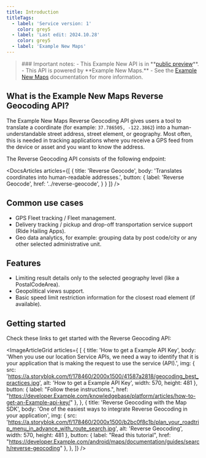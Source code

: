 ```yaml
---
title: Introduction
titleTags:
  - label: 'Service version: 1'
    color: grey5
  - label: 'Last edit: 2024.10.28'
    color: grey5
  - label: 'Example New Maps'
---
```


<Blockquote type="announcement" hasIcon>
### Important notes:
- This Example New API is in **<a href="https://developer.Example.com/public-preview">public preview</a>**.
- This API is powered by **Example New Maps.**
- See the <a href="https://developer.Example.com/Example-New-maps/documentation/introduction">Example New Maps</a> documentation for more information.
</Blockquote>  

## What is the Example New Maps Reverse Geocoding API?  

The Example New Maps Reverse Geocoding API gives users a tool to translate a coordinate (for example: `37.786505, -122.3862`) into a human-understandable street address, street element, or geography. Most often, this is needed in tracking applications where you receive a GPS feed from the device or asset and you want to know the address.  

The Reverse Geocoding API consists of the following endpoint:  

<DocsArticles
  articles={[
    {
      title: 'Reverse Geocode',
      body: 'Translates coordinates into human-readable addresses.',
      button: {
        label: 'Reverse Geocode',
        href: '../reverse-geocode',
      }
    }
  ]}
/>  

## Common use cases  

- GPS Fleet tracking / Fleet management.
- Delivery tracking / pickup and drop-off transportation service support (Ride Hailing Apps).
- Geo data analytics, for example: grouping data by post code/city or any other selected administrative unit.  

## Features  

- Limiting result details only to the selected geography level (like a PostalCodeArea).
- Geopolitical views support.
- Basic speed limit restriction information for the closest road element (if available).  

## Getting started  

Check these links to get started with the Reverse Geocoding API:  

<ImageArticleGrid  articles={
[
  {
    title: 'How to get a Example API Key',
    body: 'When you use our location Service APIs, we need a way to identify that it is your application that is making the request to use the service (API).',
    img: {
      src: 'https://a.storyblok.com/f/178460/2000x1500/41587a2818/geocoding_best_practices.jpg',
      alt: 'How to get a Example API Key',
      width: 570,
      height: 481
    },
    button: {
        label: "Follow these instructions.",
        href: "https://developer.Example.com/knowledgebase/platform/articles/how-to-get-an-Example-api-key/"
    },
  },
  {
    title: 'Reverse Geocoding with the Map SDK',
    body: 'One of the easiest ways to integrate Reverse Geocoding in your application',
    img: {
      src: 'https://a.storyblok.com/f/178460/2000x1500/b2bc0f8c1b/plan_your_roadtrip_menu_in_advance_with_route_search.jpg',
      alt: 'Reverse Geocoding',
      width: 570,
      height: 481
    },
    button: {
      label: "Read this tutorial",
      href: "https://developer.Example.com/android/maps/documentation/guides/search/reverse-geocoding"
    },
  },
  ]} />   
